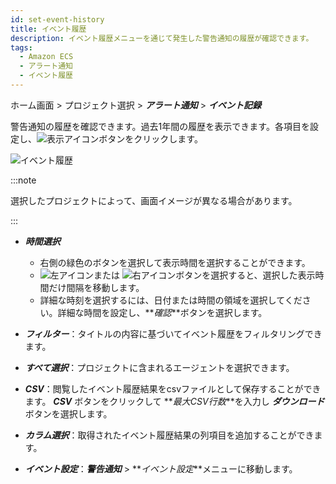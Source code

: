 ```yaml
---
id: set-event-history
title: イベント履歴
description: イベント履歴メニューを通じて発生した警告通知の履歴が確認できます。
tags:
  - Amazon ECS
  - アラート通知
  - イベント履歴
---
```


ホーム画面 > プロジェクト選択 > **_アラート通知_** > **_イベント記録_**

警告通知の履歴を確認できます。過去1年間の履歴を表示できます。各項目を設定し、![表示アイコン](/img/ico-btn-search.png)ボタンをクリックします。

![イベント履歴](/img/event-history-aws.png)

:::note

選択したプロジェクトによって、画面イメージが異なる場合があります。

:::

-   **_時間選択_**

    -   右側の緑色のボタンを選択して表示時間を選択することができます。
    -   ![左アイコン](/img/left-arrow.svg)または ![右アイコン](/img/right-arrow.svg)ボタンを選択すると、選択した表示時間だけ間隔を移動します。
    -   詳細な時刻を選択するには、日付または時間の領域を選択してください。詳細な時間を設定し、**_確認_**ボタンを選択します。

-   **_フィルター_**：タイトルの内容に基づいてイベント履歴をフィルタリングできます。

-   **_すべて選択_**：プロジェクトに含まれるエージェントを選択できます。

-   **_CSV_**：閲覧したイベント履歴結果をcsvファイルとして保存することができます。 **_CSV_** ボタンをクリックして **_最大CSV行数_**を入力し **_ダウンロード_** ボタンを選択します。

-   **_カラム選択_**：取得されたイベント履歴結果の列項目を追加することができます。

-   **_イベント設定_**：**_警告通知_** > **_イベント設定_**メニューに移動します。

<!-- ![이벤트 기록](https://img.whatap.io/media/images/application_event_list.png) -->
